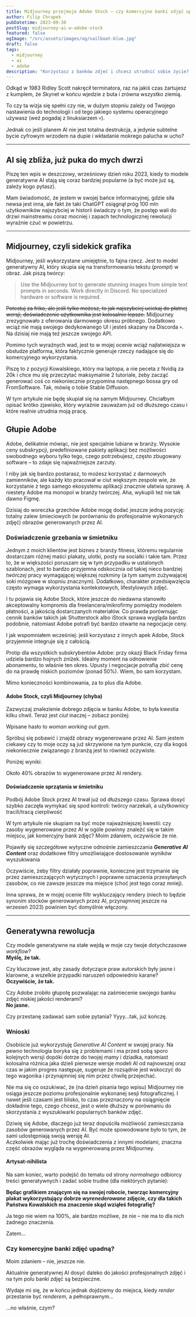 ```yaml
---
title: Midjourney przejmuje Adobe Stock – czy komercyjne banki zdjęć upadną?
author: Filip Chrapek
pubDatetime: 2023-09-30
postSlug: midjourney-ai-w-adobe-stock
featured: false
ogImage: "/src/assets/images/og/sailboat-blue.jpg"
draft: false
tags:
  - midjourney
  - ai
  - adobe
description: "Korzystasz z banków zdjeć i chcesz utrudnić sobie życie? Wybierz Adobe Stock i zacznij walić głową w ścianę!"
---
```




Odkąd w 1983 Ridley Scott nakręcił terminatora, raz na jakiś czas żartujesz z kumplem, że Skynet w końcu wjedzie z buta i zrówna wszystko ziemią.

To czy ta wizja się spełni czy nie, w dużym stopniu zależy od Twojego nastawienia do technologii i od tego jakiego systemu operacyjnego używasz (weź pogadaj z linuksiarzem 💀).

Jednak co jeśli planem AI nie jest totalna destrukcja, a jedynie subtelne bycie cyfrowym wrzodem na dupie i wkładanie mokrego palucha w ucho?

<BlogPostImage
  src={fakeSmile}
  alt="Terminator uśmiecha się fałszywie."
  figcaption="AI udające Twojego kumpla"
/>

---

## AI się zbliża, już puka do mych dwrzi

Piszę ten wpis w deszczowy, wrześniowy dzień roku 2023, kiedy to modele generatywne AI stają się coraz bardziej popularne (a być może już są, zależy kogo pytasz).

Mam świadomość, że jestem w swojej bańce informacyjnej, gdzie siła newsa jest inna, ale fakt że taki <LinkExternal href="https://www.reuters.com/technology/chatgpt-sets-record-fastest-growing-user-base-analyst-note-2023-02-01/">ChatGPT osiągnął próg 100 mln użytkowników najszybciej w historii</LinkExternal> świadczy o tym, że postęp wali do drzwi mainstreamu coraz mocniej i zapach technologicznej rewolucji wyraźnie czuć w powietrzu.

---

## Midjourney, czyli sidekick grafika

Midjourney, jeśli wykorzystane umiejętnie, to fajna rzecz. Jest to model generatywny AI, który skupia się na transformowaniu tekstu (*prompt*) w obraz. Jak piszą twórcy:

>Use the Midjourney bot to generate stunning images from simple text prompts in seconds. Work directly in Discord. No specialized hardware or software is required.

~~Potestuj za friko, ale jeśli tylko możesz, to jak najszybciej uciekaj do płatnej wersji, doświadczenie użytkownika jest kolosalnie lepsze.~~
<LinkExternal href="https://help.midjourney.com/en/articles/8150088-is-there-a-free-trial">Midjourney zrezygnowało z oferowania darmowego okresu próbnego</LinkExternal>. Dodatkowo wciąż nie mają swojego dedykowanego UI i jesteś skazany na Discorda 💀. Na dzisiaj nie mają też jeszcze swojego API.

Pomimo tych wyraźnych wad, jest to w mojej ocenie wciąż najłatwiejsza w obsłudze platforma, która faktycznie generuje rzeczy nadające się do komercyjnego wykorzystania.

<Callout>
Piszę to z pozycji Kowalskiego, który ma laptopa, a nie peceta z Nvidią za 20k i chce mu się przeczytać maksymalnie 2 tutoriale, żeby zacząć generować coś co niekoniecznie przypomina następnego bossa gry od FromSoftware. Tak, mówię o tobie <LinkExternal href="https://github.com/AUTOMATIC1111/stable-diffusion-webui">Stable Diffusion</LinkExternal>.
</Callout>

W tym artykule nie będę skupiał się na samym Midjourney. Chciałbym opisać krótko zjawisko, który wyraźnie zauważam już od dłuższego czasu i które realnie utrudnia moją pracę.

## Głupie Adobe

Adobe, delikatnie mówiąc, <LinkExternal href="https://www.youtube.com/watch?v=jqyfN2svM3Y">nie jest specjalnie lubiane w branży</LinkExternal>. Wysokie ceny subskrypcji, predefiniowane pakiety aplikacji bez możliwości swobodnego wyboru tylko tego, czego potrzebujesz, często zbugowany software – to zdaje się najważniejsze zarzuty.

I niby jak się bardzo postarasz, to możesz korzystać z darmowych zamienników, ale każdy kto pracował w ciut większym zespole wie, że korzystanie z tego samego ekosystemu aplikacji znacznie ułatwia sprawę. A niestety Adobe ma monopol w branży twórczej. Aha, <LinkExternal href="https://www.theguardian.com/commentisfree/2022/sep/24/adobe-cant-photoshop-out-the-fact-its-20bn-figma-deal-is-a-naked-land-grab">wykupili też nie tak dawno Figmę</LinkExternal>.

Dzisiaj do woreczka grzechów Adobe mogę dodać jeszcze jedną pozycję: totalny zalew śmieciowych (w porównaniu do profesjonalnie wykonanych zdjęć) obrazów generowanych przez AI.

### Doświadczenie grzebania w śmietniku

Jednym z moich klientów jest biznes z branży fitness, któremu regularnie dostarczam różnej maści plakaty, ulotki, posty na socialki i takie tam. Przez to, że w większości poruszam się w tym przypadku w ustalonych szablonach, jest to bardzo przyjemna odskocznia od takiej nieco bardziej *twórczej* pracy wymagającej większej rozkminy (a tym samym zużywającej soki mózgowe w stopniu znacznym). Dodatkowo, charakter przedsięwzięcia często wymaga wykorzystania kontekstowych, lifestylowych zdjęć.

I tu pojawia się Adobe Stock, które jeszcze do niedawna stanowiło akceptowalny kompromis dla freelancera/mikrofirmy pomiędzy modelem płatności, a jakością dostarczanych materiałów. Co prawda porównując cennik banków takich jak Shutterstock albo iStock sprawa wygląda bardzo podobnie, natomiast <LinkExternal href="https://www.reddit.com/r/Design/comments/brptyh/heads_up_adobe_creative_cloud_pricing_is/">Adobe potrafi być bardzo otwarte na negocjacje ceny</LinkExternal>.

I jak wspomniałem wcześniej: jeśli korzystasz z innych apek Adobe, Stock przyjemnie integruje się z całością.

<Callout>
Protip dla wszystkich subskrybentów Adobe: przy okazji Black Friday firma udziela bardzo hojnych zniżek. Idealny moment na odnowienie abonamentu, to właśnie ten okres. Upusty i negocjacje potrafią zbić cenę do na prawdę niskich poziomów (ponad 50%). Wiem, bo sam korzystam.

Mimo konieczności kombinowania, za to plus dla Adobe.
</Callout>

#### Adobe Stock, czyli Midjourney (chyba)

Zazwyczaj znalezienie dobrego zdjęcia w banku Adobe, to była kwestia kilku chwil. Teraz jest *ciut* inaczej – zobacz poniżej:

<BlogPostImage
  src={stockSearchResult}
  alt="Wynik wyszukiwania Adobe Stock"
  figcaption="Defaultowy wynik wyszukiwania Adobe Stock"
/>

Wpisane hasło to <LinkExternal href="https://stock.adobe.com/pl/search?filters%5Bcontent_type%3Aphoto%5D=1&filters%5Bcontent_type%3Aillustration%5D=1&filters%5Bcontent_type%3Azip_vector%5D=1&filters%5Bcontent_type%3Avideo%5D=1&filters%5Bcontent_type%3Atemplate%5D=1&filters%5Bcontent_type%3A3d%5D=1&filters%5Bcontent_type%3Aimage%5D=1&filters%5Bcontent_type%3Aaudio%5D=0&filters%5Binclude_stock_enterprise%5D=0&filters%5Bis_editorial%5D=0&filters%5Bfree_collection%5D=0&filters%5Bgentech%5D=all&k=woman+working+out+gym&order=relevance&safe_search=1&limit=100&search_page=1&search_type=filter-select&acp=&aco=woman+working+out+gym&get_facets=1">*woman working out gym*</LinkExternal>.

Spróbuj się pobawić i znajdź obrazy wygenerowane przez AI. Sam jestem ciekawy czy to moje oczy są już skrzywione na tym punkcie, czy dla kogoś niekoniecznie związanego z branżą jest to również oczywiste.

Poniżej wyniki:

<BlogPostImage
  src={stockSearchResultMarked}
  alt="Wynik wyszukiwania Adobe Stock"
  figcaption="Na 19 obrazów, 7 jest wygenerowanych przez AI (to te nierozjaśnione)"
/>

Około 40% obrazów to wygenerowane przez AI rendery.

#### Doświadczenie sprzątania w śmietniku

Podbój Adobe Stock przez AI trwał już od dłuższego czasu. Sprawa dosyć szybko zaczęła wymykać się spod kontroli: <LinkExternal href="https://community.adobe.com/t5/stock-contributors-discussions/the-impact-of-generative-ai-content-on-adobe-s-reviewing-process/m-p/13972515">twórcy narzekali</LinkExternal>, a <LinkExternal href="https://community.adobe.com/t5/stock-discussions/ai-content-not-labelled-as-ai/m-p/13585770">użytkownicy tracili/tracą cierpliwość</LinkExternal>

<Callout>
W tym artykule nie skupiam na być może najważniejszej kwestii: czy zasoby wygenerowane przez AI w ogóle powinny znaleźć się w takim miejscu, jak komercyjny bank zdjęć? Moim zdaniem, oczywiście że nie.
</Callout>

Pojawiły się szczegółowe wytyczne odnośnie zamieszczania <LinkExternal href="https://helpx.adobe.com/stock/contributor/help/generative-ai-content.html">***Generative AI Content***</LinkExternal> oraz dodatkowe <LinkExternal href="https://community.adobe.com/t5/stock-discussions/generative-ai-filter-now-available-for-adobe-stock-search/td-p/13754480">filtry umożliwiające dostosowanie wyników wyszukiwania</LinkExternal>

Oczywiście, żeby filtry działały poprawnie, konieczne jest trzymanie się przez zamieszczających wytycznych i poprawne oznaczenia przesyłanych zasobów, co nie zawsze jeszcze ma miejsce (choć jest tego coraz mniej).

Inna sprawa, że w mojej ocenie filtr wykluczający rendery (niech to będzie synonim stocków generowanych przez AI, przynajmniej jeszcze na wrzesień 2023) powinien być domyślnie włączony.

---

## Generatywna rewolucja

Czy modele generatywne na stałe wejdą w moje czy twoje dotychczasowe *workflow*?\
**Myślę, że tak.**

Czy kluczowe jest, aby zasady dotyczące praw autorskich były jasne i klarowne, a wszelkie przypadki naruszeń odpowiednio karane?\
**Oczywiście, że tak.**

Czy Adobe zrobiło głupotę pozwalając na zaśmiecenie swojego banku zdjęć niskiej jakości renderami?\
**No jasne.**

Czy przestanę zadawać sam sobie pytania?
Yyyy...tak, już kończę.

### Wnioski

Osobiście już wykorzystuję *Generative AI Content* w swojej pracy. Na pewno technologia boryka się z <LinkExternal href="https://www.dw.com/en/is-chatgpt-getting-dumber/a-66352529">problemami</LinkExternal> i ma przed sobą sporo kolejnych wersji dopóki dotrze do twojej mamy i dziadka, natomiast kolosalna różnica jaka dzieli <LinkExternal href="https://aituts.com/midjourney-versions/">pierwsze wersje modeli AI od najnowszej</LinkExternal> oraz czas w jakim progres następuje, sugeruje że rozsądnie jest wskoczyć do tego wagonika i przynajmniej się nim przez chwilę przejechać.

Nie ma się co oszukiwać, że (na dzień pisania tego wpisu) Midjourney nie osiąga jeszcze poziomu profesjonalnie wykonanej sesji fotograficznej. I nawet jeśli czasami jest blisko, to czas przeznaczony na osiągnięcie dokładnie tego, czego chcesz, jest o wiele dłuższy w porównaniu do skorzystania z wyszukiwarki popularnych banków zdjęć.

Dziwię się Adobe, dlaczego już teraz dopuściła możliwość zamieszczania zasobów generowanych przez AI. Być może spowodowane było to tym, że sami udostępniają <LinkExternal href="https://www.adobe.com/pl/sensei/generative-ai/firefly.html">swoją wersję AI</LinkExternal>.\
Aczkolwiek mając już trochę doświadczenia z innymi modelami, znaczna część obrazów wygląda na wygenerowaną przez Midjourney.

#### Artysat-nihilista

Na sam koniec, warto podejść do tematu od strony *normalnego* odbiorcy treści generatywnych i zadać sobie trudne (dla niektórych pytanie):

**Będąc grafikiem znającym się na swojej robocie, tworząc komercyjny plakat wykorzystujący dobrze *wyrenederowane* zdjęcie, czy dla takich Państwa Kowalskich ma znaczenie skąd wziąłeś fotografię?**

Ja tego nie wiem na 100%, ale bardzo możliwe, że nie – nie ma to dla nich żadnego znaczenia.

Zatem...

### Czy komercyjne banki zdjęć upadną?

Moim zdaniem – nie, jeszcze nie.

Aktualnie generatywnej AI dosyć daleko do jakości profesjonalnych zdjęć i na tym polu banki zdjęć są bezpieczne.

Wydaje mi się, że w końcu jednak dojdziemy do miejsca, kiedy *render* przestanie być *renderem*, a pełnoprawnym...

...no właśnie, czym?
